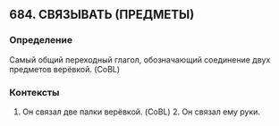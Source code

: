 ## 684. СВЯЗЫВАТЬ (ПРЕДМЕТЫ)
### Определение
Самый общий переходный глагол, обозначающий соединение двух предметов верёвкой. (CoBL)

### Контексты
1. Он связал две палки верёвкой. (CoBL) 2. Он связал ему руки.

